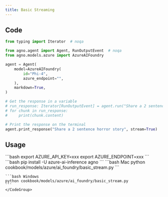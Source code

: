 ```yaml
---
title: Basic Streaming
---
```


## Code

```python cookbook/models/azure/ai_foundry/basic_stream.py
from typing import Iterator  # noqa

from agno.agent import Agent, RunOutputEvent  # noqa
from agno.models.azure import AzureAIFoundry

agent = Agent(
    model=AzureAIFoundry(
        id="Phi-4",
        azure_endpoint="",
    ),
    markdown=True,
)

# Get the response in a variable
# run_response: Iterator[RunOutputEvent] = agent.run("Share a 2 sentence horror story", stream=True)
# for chunk in run_response:
#     print(chunk.content)

# Print the response on the terminal
agent.print_response("Share a 2 sentence horror story", stream=True)
```

## Usage

<Steps>
  <Snippet file="create-venv-step.mdx" />

  <Step title="Set your API key">
    ```bash
    export AZURE_API_KEY=xxx
    export AZURE_ENDPOINT=xxx
    ```
  </Step>

  <Step title="Install libraries">
    ```bash
    pip install -U azure-ai-inference agno
    ```
  </Step>

  <Step title="Run Agent">
    <CodeGroup>
    ```bash Mac
    python cookbook/models/azure/ai_foundry/basic_stream.py
    ```

    ```bash Windows
    python cookbook/models/azure/ai_foundry/basic_stream.py
    ```
    </CodeGroup>
  </Step>
</Steps>